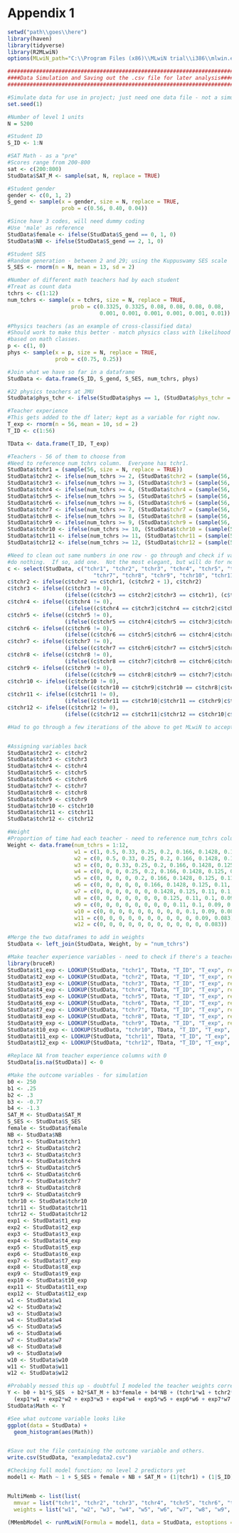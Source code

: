 # Appendix 1 {-}
```r
setwd("path\\goes\\here")
library(haven)
library(tidyverse)
library(R2MLwiN)
options(MLwiN_path="C:\\Program Files (x86)\\MLwiN trial\\i386\\mlwin.exe")

################################################################################
####Data Simulation and Saving out the .csv file for later analysis#############
################################################################################

#Simulate data for use in project; just need one data file - not a simulation study
set.seed(1)

#Number of level 1 units
N = 5200

#Student ID
S_ID <- 1:N

#SAT Math - as a "pre" 
#Scores range from 200-800
sat <- c(200:800)
StudData$SAT_M <- sample(sat, N, replace = TRUE)

#Student gender
gender <- c(0, 1, 2)
S_gend <- sample(x = gender, size = N, replace = TRUE,
                 prob = c(0.56, 0.40, 0.04))

#Since have 3 codes, will need dummy coding
#Use 'male' as reference
StudData$female <- ifelse(StudData$S_gend == 0, 1, 0)
StudData$NB <- ifelse(StudData$S_gend == 2, 1, 0)

#Student SES
#Random generation - between 2 and 29; using the Kuppuswamy SES scale 
S_SES <- rnorm(n = N, mean = 13, sd = 2)

#Number of different math teachers had by each student
#Treat as count data
tchrs <- c(1:12)
num_tchrs <- sample(x = tchrs, size = N, replace = TRUE,
                    prob = c(0.3325, 0.3325, 0.08, 0.08, 0.08, 0.08,
                             0.001, 0.001, 0.001, 0.001, 0.001, 0.01))

#Physics teachers (as an example of cross-classified data)
#Should work to make this better - match physics class with likelihood of STEM major 
#based on math classes.
p <- c(1, 0)
phys <- sample(x = p, size = N, replace = TRUE,
               prob = c(0.75, 0.25))

#Join what we have so far in a dataframe
StudData <- data.frame(S_ID, S_gend, S_SES, num_tchrs, phys)

#22 physics teachers at JMU
StudData$phys_tchr <- ifelse(StudData$phys == 1, (StudData$phys_tchr = (sample(22, size = N, replace = TRUE))), 0)

#Teacher experience
#This gets added to the df later; kept as a variable for right now.
T_exp <- rnorm(n = 56, mean = 10, sd = 2)
T_ID <- c(1:56)

TData <- data.frame(T_ID, T_exp)

#Teachers - 56 of them to choose from
#Need to reference num_tchrs column.  Everyone has tchr1.  
StudData$tchr1 = (sample(56, size = N, replace = TRUE))
StudData$tchr2 <- ifelse(num_tchrs >= 2, (StudData$tchr2 = (sample(56, size = N, replace = TRUE))), (StudData$tchr2 = 0))
StudData$tchr3 <- ifelse(num_tchrs >= 3, (StudData$tchr3 = (sample(56, size = N, replace = TRUE))), (StudData$tchr3 = 0))
StudData$tchr4 <- ifelse(num_tchrs >= 4, (StudData$tchr4 = (sample(56, size = N, replace = TRUE))), (StudData$tchr4 = 0))
StudData$tchr5 <- ifelse(num_tchrs >= 5, (StudData$tchr5 = (sample(56, size = N, replace = TRUE))), (StudData$tchr5 = 0))
StudData$tchr6 <- ifelse(num_tchrs >= 6, (StudData$tchr6 = (sample(56, size = N, replace = TRUE))), (StudData$tchr6 = 0))
StudData$tchr7 <- ifelse(num_tchrs >= 7, (StudData$tchr7 = (sample(56, size = N, replace = TRUE))), (StudData$tchr7 = 0))
StudData$tchr8 <- ifelse(num_tchrs >= 8, (StudData$tchr8 = (sample(56, size = N, replace = TRUE))), (StudData$tchr8 = 0))
StudData$tchr9 <- ifelse(num_tchrs >= 9, (StudData$tchr9 = (sample(56, size = N, replace = TRUE))), (StudData$tchr9 = 0))
StudData$tchr10 <- ifelse(num_tchrs >= 10, (StudData$tchr10 = (sample(56, size = N, replace = TRUE))), (StudData$tchr10 = 0))
StudData$tchr11 <- ifelse(num_tchrs >= 11, (StudData$tchr11 = (sample(56, size = N, replace = TRUE))), (StudData$tchr11 = 0))
StudData$tchr12 <- ifelse(num_tchrs >= 12, (StudData$tchr12 = (sample(56, size = N, replace = TRUE))), (StudData$tchr12 = 0))

#Need to clean out same numbers in one row - go through and check if values exist in any prior columns.  If not,
#do nothing.  If so, add one.  Not the most elegant, but will do for now.  Should fix to be better later.
c <- select(StudData, c("tchr1", "tchr2", "tchr3", "tchr4", "tchr5", "tchr6", 
                           "tchr7", "tchr8", "tchr9", "tchr10", "tchr11", "tchr12"))
c$tchr2 <- ifelse(c$tchr2 == c$tchr1, (c$tchr2 + 1), c$tchr2)
c$tchr3 <- ifelse((c$tchr3 != 0), 
                  (ifelse((c$tchr3 == c$tchr2|c$tchr3 == c$tchr1), (c$tchr3 + 1), c$tchr3)), 0)
c$tchr4 <- ifelse((c$tchr4 != 0), 
                   (ifelse((c$tchr4 == c$tchr3|c$tchr4 == c$tchr2|c$tchr4 == c$tchr1), (c$tchr4 + 1), c$tchr4)), 0)
c$tchr5 <- ifelse((c$tchr5 != 0),
                  (ifelse((c$tchr5 == c$tchr4|c$tchr5 == c$tchr3|c$tchr5 == c$tchr2|c$tchr5 == c$tchr1), (c$tchr5 + 1), c$tchr5)), 0)
c$tchr6 <- ifelse((c$tchr6 != 0),
                  (ifelse((c$tchr6 == c$tchr5|c$tchr6 == c$tchr4|c$tchr6 == c$tchr3|c$tchr6 == c$tchr2|c$tchr6 == c$tchr1), (c$tchr6 + 1), c$tchr6)), 0)
c$tchr7 <- ifelse((c$tchr7 != 0),
                  (ifelse((c$tchr7 == c$tchr6|c$tchr7 == c$tchr5|c$tchr7 == c$tchr4|c$tchr7 == c$tchr3|c$tchr7 == c$tchr2|c$tchr7 == c$tchr1), (c$tchr7 + 1), c$tchr7)), 0)
c$tchr8 <- ifelse((c$tchr8 != 0),
                  (ifelse((c$tchr8 == c$tchr7|c$tchr8 == c$tchr6|c$tchr8 == c$tchr5|c$tchr8 == c$tchr4|c$tchr8 == c$tchr3|c$tchr8 == c$tchr2|c$tchr8 == c$tchr1), (c$tchr8 + 1), c$tchr8)), 0)
c$tchr9 <- ifelse((c$tchr9 != 0),
                  (ifelse((c$tchr9 == c$tchr8|c$tchr9 == c$tchr7|c$tchr9 == c$tchr6|c$tchr9 == c$tchr5|c$tchr9 == c$tchr4|c$tchr9 == c$tchr3|c$tchr9 == c$tchr2|c$tchr9 == c$tchr1), (c$tchr9 + 1), c$tchr9)), 0)
c$tchr10 <- ifelse((c$tchr10 != 0),
                  (ifelse((c$tchr10 == c$tchr9|c$tchr10 == c$tchr8|c$tchr10 == c$tchr7|c$tchr10 == c$tchr6|c$tchr10 == c$tchr5|c$tchr10 == c$tchr4|c$tchr10 == c$tchr3|c$tchr10 == c$tchr2|c$tchr10 == c$tchr1), (c$tchr10 + 1), c$tchr10)), 0)
c$tchr11 <- ifelse((c$tchr11 != 0),
                  (ifelse((c$tchr11 == c$tchr10|c$tchr11 == c$tchr9|c$tchr11 == c$tchr8|c$tchr11 == c$tchr7|c$tchr11 == c$tchr6|c$tchr11 == c$tchr5|c$tchr11 == c$tchr4|c$tchr11 == c$tchr3|c$tchr11 == c$tchr2|c$tchr11 == c$tchr1), (c$tchr11 + 1), c$tchr11)), 0)
c$tchr12 <- ifelse((c$tchr12 != 0),
                  (ifelse((c$tchr12 == c$tchr11|c$tchr12 == c$tchr10|c$tchr12 == c$tchr9|c$tchr12 == c$tchr8|c$tchr12 == c$tchr7|c$tchr12 == c$tchr6|c$tchr12 == c$tchr5|c$tchr12 == c$tchr4|c$tchr12 == c$tchr3|c$tchr12 == c$tchr2|c$tchr12 == c$tchr1), (c$tchr12 + 1), c$tchr12)), 0)

#Had to go through a few iterations of the above to get MLwiN to accept


#Assigning variables back
StudData$tchr2 <- c$tchr2
StudData$tchr3 <- c$tchr3
StudData$tchr4 <- c$tchr4
StudData$tchr5 <- c$tchr5
StudData$tchr6 <- c$tchr6
StudData$tchr7 <- c$tchr7
StudData$tchr8 <- c$tchr8
StudData$tchr9 <- c$tchr9
StudData$tchr10 <- c$tchr10
StudData$tchr11 <- c$tchr11
StudData$tchr12 <- c$tchr12

#Weight
#Proportion of time had each teacher - need to reference num_tchrs column for this
Weight <- data.frame(num_tchrs = 1:12,
                     w1 = c(1, 0.5, 0.33, 0.25, 0.2, 0.166, 0.1428, 0.125, 0.11, 0.1, 0.09, 0.083),
                     w2 = c(0, 0.5, 0.33, 0.25, 0.2, 0.166, 0.1428, 0.125, 0.11, 0.1, 0.09, 0.083),
                     w3 = c(0, 0, 0.33, 0.25, 0.2, 0.166, 0.1428, 0.125, 0.11, 0.1, 0.09, 0.083),
                     w4 = c(0, 0, 0, 0.25, 0.2, 0.166, 0.1428, 0.125, 0.11, 0.1, 0.09, 0.083),
                     w5 = c(0, 0, 0, 0, 0.2, 0.166, 0.1428, 0.125, 0.11, 0.1, 0.09, 0.083),
                     w6 = c(0, 0, 0, 0, 0, 0.166, 0.1428, 0.125, 0.11, 0.1, 0.09, 0.083),
                     w7 = c(0, 0, 0, 0, 0, 0, 0.1428, 0.125, 0.11, 0.1, 0.09, 0.083),
                     w8 = c(0, 0, 0, 0, 0, 0, 0, 0.125, 0.11, 0.1, 0.09, 0.083),
                     w9 = c(0, 0, 0, 0, 0, 0, 0, 0, 0.11, 0.1, 0.09, 0.083),
                     w10 = c(0, 0, 0, 0, 0, 0, 0, 0, 0, 0.1, 0.09, 0.083),
                     w11 = c(0, 0, 0, 0, 0, 0, 0, 0, 0, 0, 0.09, 0.083),
                     w12 = c(0, 0, 0, 0, 0, 0, 0, 0, 0, 0, 0, 0.083))

#Merge the two dataframes to add in weights
StudData <- left_join(StudData, Weight, by = "num_tchrs")

#Make teacher experience variables - need to check if there's a teacher in each column, then grab experience
library(bruceR)
StudData$t1_exp <- LOOKUP(StudData, "tchr1", TData, "T_ID", "T_exp", return = "new.value")
StudData$t2_exp <- LOOKUP(StudData, "tchr2", TData, "T_ID", "T_exp", return = "new.value")
StudData$t3_exp <- LOOKUP(StudData, "tchr3", TData, "T_ID", "T_exp", return = "new.value")
StudData$t4_exp <- LOOKUP(StudData, "tchr4", TData, "T_ID", "T_exp", return = "new.value")
StudData$t5_exp <- LOOKUP(StudData, "tchr5", TData, "T_ID", "T_exp", return = "new.value")
StudData$t6_exp <- LOOKUP(StudData, "tchr6", TData, "T_ID", "T_exp", return = "new.value")
StudData$t7_exp <- LOOKUP(StudData, "tchr7", TData, "T_ID", "T_exp", return = "new.value")
StudData$t8_exp <- LOOKUP(StudData, "tchr8", TData, "T_ID", "T_exp", return = "new.value")
StudData$t9_exp <- LOOKUP(StudData, "tchr9", TData, "T_ID", "T_exp", return = "new.value")
StudData$t10_exp <- LOOKUP(StudData, "tchr10", TData, "T_ID", "T_exp", return = "new.value")
StudData$t11_exp <- LOOKUP(StudData, "tchr11", TData, "T_ID", "T_exp", return = "new.value")
StudData$t12_exp <- LOOKUP(StudData, "tchr12", TData, "T_ID", "T_exp", return = "new.value")

#Replace NA from teacher experience columns with 0
StudData[is.na(StudData)] <- 0

#Make the outcome variables - for simulation
b0 <- 250
b1 <- .25
b2 <- .3
b3 <- -0.77
b4 <- -1.3
SAT_M <- StudData$SAT_M
S_SES <- StudData$S_SES
female <- StudData$female
NB <- StudData$NB
tchr1 <- StudData$tchr1
tchr2 <- StudData$tchr2
tchr3 <- StudData$tchr3
tchr4 <- StudData$tchr4
tchr5 <- StudData$tchr5
tchr6 <- StudData$tchr6
tchr7 <- StudData$tchr7
tchr8 <- StudData$tchr8
tchr9 <- StudData$tchr9
tchr10 <- StudData$tchr10
tchr11 <- StudData$tchr11
tchr12 <- StudData$tchr12
exp1 <- StudData$t1_exp
exp2 <- StudData$t2_exp
exp3 <- StudData$t3_exp
exp4 <- StudData$t4_exp
exp5 <- StudData$t5_exp
exp6 <- StudData$t6_exp
exp7 <- StudData$t7_exp
exp8 <- StudData$t8_exp
exp9 <- StudData$t9_exp
exp10 <- StudData$t10_exp
exp11 <- StudData$t11_exp
exp12 <- StudData$t12_exp
w1 <- StudData$w1
w2 <- StudData$w2
w3 <- StudData$w3
w4 <- StudData$w4
w5 <- StudData$w5
w6 <- StudData$w6
w7 <- StudData$w7
w8 <- StudData$w8
w9 <- StudData$w9
w10 <- StudData$w10
w11 <- StudData$w11
w12 <- StudData$w12

#Probably messed this up - doubtful I modeled the teacher weights correctly
Y <- b0 + b1*S_SES  + b2*SAT_M + b3*female + b4*NB + (tchr1*w1 + tchr2*w2 + tchr3*w3 + tchr4*w4 + tchr5*w5 + tchr6*w6 + tchr7*w7 + tchr8*w8 + tchr9*w9 + tchr10*w10 + tchr11*w11 + tchr12*w12) + 
  (exp1*w1 + exp2*w2 + exp3*w3 + exp4*w4 + exp5*w5 + exp6*w6 + exp7*w7 + exp8*w8 + exp9*w9 + exp10*w10 + exp11*w11 + exp12*w12) + rnorm(N, 0, 20)
StudData$Math <- Y

#See what outcome variable looks like
ggplot(data = StudData) +
  geom_histogram(aes(Math))


#Save out the file containing the outcome variable and others.
write.csv(StudData, "exampledata2.csv")

#Checking full model function; no level 2 predictors yet
model1 <- Math ~ 1 + S_SES + female + NB + SAT_M + (1|tchr1) + (1|S_ID)


MultiMemb <- list(list(
  mmvar = list("tchr1", "tchr2", "tchr3", "tchr4", "tchr5", "tchr6", "tchr7", "tchr8", "tchr9", "tchr10", "tchr11", "tchr12"),
  weights = list("w1", "w2", "w3", "w4", "w5", "w6", "w7", "w8", "w9", "w10", "w11", "w12")), NA)

(MMembModel <- runMLwiN(Formula = model1, data = StudData, estoptions = list(EstM = 1, drop.data = FALSE, mm = MultiMemb)))
```

